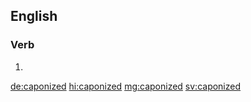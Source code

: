 ==English==

===Verb===
{{head|en|verb form}}

# {{en-past of|caponize}}

[[de:caponized]]
[[hi:caponized]]
[[mg:caponized]]
[[sv:caponized]]